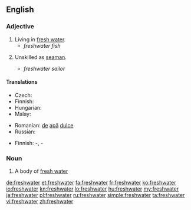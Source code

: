 ==English==

===Adjective===
{{en-adj|-}}

# Living in [[fresh water]].
#* ''freshwater fish''
# {{nautical}} Unskilled as [[seaman]].
#* ''freshwater sailor''

====Translations====
{{trans-top|living in fresh water}}
* Czech: {{t+|cs|sladkovodní}}
* Finnish: {{t-|fi|makeanveden}}
* Hungarian: {{t|hu|édesvízi}}
* Malay: {{t-|ms|air tawar}}
{{trans-mid}}
* Romanian: [[de]] [[apă]] [[dulce]]
* Russian: {{t+|ru|пресноводный|tr=pr'esnovódnyj}}
{{trans-bottom}}

{{trans-top|unskilled as seaman}}
* Finnish: {{t+|fi|järvi}}-, {{t-|fi|sisävesi}}-
{{trans-mid}}
{{trans-bottom}}

===Noun===
{{wikipedia}}
{{en-noun}}

# A body of [[fresh water]]

[[de:freshwater]]
[[et:freshwater]]
[[fa:freshwater]]
[[fr:freshwater]]
[[ko:freshwater]]
[[io:freshwater]]
[[kn:freshwater]]
[[lo:freshwater]]
[[hu:freshwater]]
[[my:freshwater]]
[[ja:freshwater]]
[[pl:freshwater]]
[[ru:freshwater]]
[[simple:freshwater]]
[[ta:freshwater]]
[[vi:freshwater]]
[[zh:freshwater]]